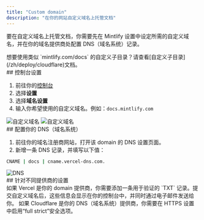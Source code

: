 ```yaml
---
title: "Custom domain"
description: "在你的网站自定义域名上托管文档"
---
```


要在自定义域名上托管文档，你需要先在 Mintlify 设置中设定所需的自定义域名，并在你的域名提供商处配置 DNS（域名系统）记录。

<Info>
  想要使用类似 `mintlify.com/docs` 的自定义子目录？请查看[自定义子目录](/zh/deploy/cloudflare)文档。
</Info>

<div id="dashboard-settings">
  ## 控制台设置
</div>

1. 前往你的[控制台](https://dashboard.mintlify.com)
2. 选择**设置**
3. 选择**域名设置**
4. 输入你希望使用的自定义域名。例如：`docs.mintlify.com`

<Frame>
  <img alt="自定义域名" className="block dark:hidden" src="/images/add-custom-domain-light.png" />

  <img alt="自定义域名" className="hidden dark:block" src="/images/add-custom-domain-dark.png" />
</Frame>

<div id="configuring-your-dns">
  ## 配置你的 DNS（域名系统）
</div>

1. 前往你的域名注册商网站，打开该 domain 的 DNS 设置页面。
2. 新增一条 DNS 记录，并填写以下值：

```bash
CNAME | docs | cname.vercel-dns.com.
```

<Frame>
  <img alt="DNS" src="https://mintlify-assets.b-cdn.net/mintlify-dns.png" />
</Frame>

<div id="provider-specific-settings">
  ## 针对不同提供商的设置
</div>

<AccordionGroup>
  <Accordion title="Vercel verification">
    如果 Vercel 是你的 domain 提供商，你需要添加一条用于验证的 `TXT` 记录。提交自定义域名后，这些信息会显示在你的控制台中，并同时通过电子邮件发送给你。
  </Accordion>

  <Accordion title="Cloudflare security settings">
    如果 Cloudflare 是你的 DNS（域名系统）提供商，你需要在 HTTPS 设置中启用“full strict”安全选项。
  </Accordion>
</AccordionGroup>